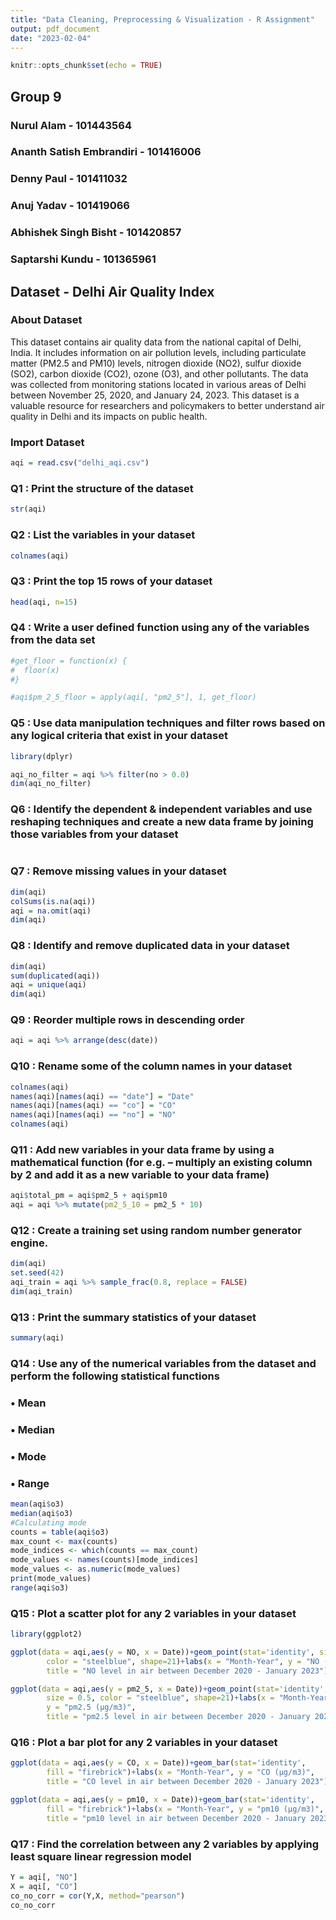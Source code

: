 ```yaml
---
title: "Data Cleaning, Preprocessing & Visualization - R Assignment"
output: pdf_document
date: "2023-02-04"
---
```


```r
knitr::opts_chunk$set(echo = TRUE)
```


## Group 9
### Nurul Alam - 101443564
### Ananth Satish Embrandiri - 101416006
### Denny Paul - 101411032
### Anuj Yadav - 101419066
### Abhishek Singh Bisht - 101420857
### Saptarshi Kundu - 101365961
###


## Dataset - Delhi Air Quality Index
### About Dataset
This dataset contains air quality data from the national capital of Delhi, India. It includes information on air pollution levels, including particulate matter (PM2.5 and PM10) levels, nitrogen dioxide (NO2), sulfur dioxide (SO2), carbon dioxide (CO2), ozone (O3), and other pollutants. The data was collected from monitoring stations located in various areas of Delhi between November 25, 2020, and January 24, 2023. This dataset is a valuable resource for researchers and policymakers to better understand air quality in Delhi and its impacts on public health.


### Import Dataset
```r
aqi = read.csv("delhi_aqi.csv")
```

### Q1 : Print the structure of the dataset
```r
str(aqi)
```

### Q2 : List the variables in your dataset
```r
colnames(aqi)
```

### Q3 : Print the top 15 rows of your dataset
```r
head(aqi, n=15)
```

### Q4 : Write a user defined function using any of the variables from the data set
```r
#get_floor = function(x) {
#  floor(x)
#}

#aqi$pm_2_5_floor = apply(aqi[, "pm2_5"], 1, get_floor)
```

### Q5 : Use data manipulation techniques and filter rows based on any logical criteria that exist in your dataset
```r
library(dplyr)
```
```r
aqi_no_filter = aqi %>% filter(no > 0.0)
dim(aqi_no_filter)
```

### Q6 : Identify the dependent & independent variables and use reshaping techniques and create a new data frame by joining those variables from your dataset
```r

```

### Q7 : Remove missing values in your dataset
```r
dim(aqi)
colSums(is.na(aqi))
aqi = na.omit(aqi)
dim(aqi)
```

### Q8 : Identify and remove duplicated data in your dataset
```r
dim(aqi)
sum(duplicated(aqi))
aqi = unique(aqi)
dim(aqi)
```

### Q9 : Reorder multiple rows in descending order
```r
aqi = aqi %>% arrange(desc(date))
```

### Q10 : Rename some of the column names in your dataset
```r
colnames(aqi)
names(aqi)[names(aqi) == "date"] = "Date"
names(aqi)[names(aqi) == "co"] = "CO"
names(aqi)[names(aqi) == "no"] = "NO"
colnames(aqi)
```

### Q11 : Add new variables in your data frame by using a mathematical function (for e.g. – multiply an existing column by 2 and add it as a new variable to your data frame)
```r
aqi$total_pm = aqi$pm2_5 + aqi$pm10
aqi = aqi %>% mutate(pm2_5_10 = pm2_5 * 10)
```

### Q12 : Create a training set using random number generator engine.
```r
dim(aqi)
set.seed(42)
aqi_train = aqi %>% sample_frac(0.8, replace = FALSE)
dim(aqi_train)
```

### Q13 : Print the summary statistics of your dataset
```r
summary(aqi)
```

### Q14 : Use any of the numerical variables from the dataset and perform the following statistical functions
###   • Mean
###   • Median
###   • Mode
###   • Range
```r
mean(aqi$o3)
median(aqi$o3)
#Calculating mode
counts = table(aqi$o3)
max_count <- max(counts)
mode_indices <- which(counts == max_count)
mode_values <- names(counts)[mode_indices]
mode_values <- as.numeric(mode_values)
print(mode_values)
range(aqi$o3)
```

### Q15 : Plot a scatter plot for any 2 variables in your dataset
```r
library(ggplot2)
```
```r
ggplot(data = aqi,aes(y = NO, x = Date))+geom_point(stat='identity', size = 0.5,
        color = "steelblue", shape=21)+labs(x = "Month-Year", y = "NO (µg/m3)", 
        title = "NO level in air between December 2020 - January 2023")

ggplot(data = aqi,aes(y = pm2_5, x = Date))+geom_point(stat='identity', 
        size = 0.5, color = "steelblue", shape=21)+labs(x = "Month-Year", 
        y = "pm2.5 (µg/m3)", 
        title = "pm2.5 level in air between December 2020 - January 2023")
```

### Q16 : Plot a bar plot for any 2 variables in your dataset
```r
ggplot(data = aqi,aes(y = CO, x = Date))+geom_bar(stat='identity', 
        fill = "firebrick")+labs(x = "Month-Year", y = "CO (µg/m3)", 
        title = "CO level in air between December 2020 - January 2023")

ggplot(data = aqi,aes(y = pm10, x = Date))+geom_bar(stat='identity', 
        fill = "firebrick")+labs(x = "Month-Year", y = "pm10 (µg/m3)", 
        title = "pm10 level in air between December 2020 - January 2023")
```

### Q17 : Find the correlation between any 2 variables by applying least square linear regression model
```r
Y = aqi[, "NO"]
X = aqi[, "CO"]
co_no_corr = cor(Y,X, method="pearson")
co_no_corr
```


